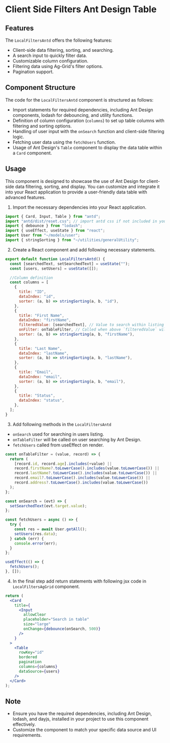 
<Meta title="Features/Client Side Filters/Ant Design/Frontend Docs" />

# Client Side Filters Ant Design Table

## Features

The `LocalFiltersAntd` offers the following features:

- Client-side data filtering, sorting, and searching.
- A search input to quickly filter data.
- Customizable column configuration.
- Filtering data using Ag-Grid's filter options.
- Pagination support.

## Component Structure

The code for the `LocalFiltersAntd` component is structured as follows:

- Import statements for required dependencies, including Ant Design components, lodash for debouncing, and utility functions.
- Definition of column configuration (`columns`) to set up table columns with filtering and sorting options.
- Handling of user input with the `onSearch` function and client-side filtering logic.
- Fetching user data using the `fetchUsers` function.
- Usage of Ant Design's `Table` component to display the data table within a `Card` component.

## Usage

This component is designed to showcase the use of Ant Design for client-side data filtering, sorting, and display.
You can customize and integrate it into your React application to provide a user-friendly data table with advanced features.

1. Import the necessary dependencies into your React application.

```jsx
import { Card, Input, Table } from "antd";
import "antd/dist/reset.css"; // import antd css if not included in your app's top-level
import { debounce } from "lodash";
import { useEffect, useState } from "react";
import User from "~/models/user";
import { stringSorting } from "~/utilities/generalUtility";
```

2. Create a React component and add following necessary statements.

```jsx
export default function LocalFiltersAntd() {
  const [searchedText, setSearchedText] = useState("");
  const [users, setUsers] = useState([]);

  //Column definition
  const columns = [
    {
      title: "ID",
      dataIndex: "id",
      sorter: (a, b) => stringSorting(a, b, "id"),
    },
    {
      title: "First Name",
      dataIndex: "firstName",
      filteredValue: [searchedText], // Value to search within listing
      onFilter: onTableFilter, // Called when above `filteredValue` will change
      sorter: (a, b) => stringSorting(a, b, "firstName"),
    },
    {
      title: "Last Name",
      dataIndex: "lastName",
      sorter: (a, b) => stringSorting(a, b, "lastName"),
    },
    {
      title: "Email",
      dataIndex: "email",
      sorter: (a, b) => stringSorting(a, b, "email"),
    },
    {
      title: "Status",
      dataIndex: "status",
    },
  ];
}
```

3. Add following methods in the `LocalFiltersAntd`

- `onSearch` used for searching in users listing.
- `onTableFilter` will be called on user searching by Ant Design.
- `fetchUsers` called from useEffect on render.

```jsx
const onTableFilter = (value, record) => {
  return (
    [record.id, record.age].includes(+value) ||
    record.firstName?.toLowerCase().includes(value.toLowerCase()) ||
    record.lastName?.toLowerCase().includes(value.toLowerCase()) ||
    record.email?.toLowerCase().includes(value.toLowerCase()) ||
    record.address?.toLowerCase().includes(value.toLowerCase())
  );
};

const onSearch = (evt) => {
  setSearchedText(evt.target.value);
};

const fetchUsers = async () => {
  try {
    const res = await User.getAll();
    setUsers(res.data);
  } catch (err) {
    console.error(err);
  }
};

useEffect(() => {
  fetchUsers();
}, []);
```

4. In the final step add return statements with following jsx code in `LocalFiltersAgGrid` component.

```jsx
return (
  <Card
    title={
      <Input
        allowClear
        placeholder="Search in table"
        size="large"
        onChange={debounce(onSearch, 500)}
      />
    }
  >
    <Table
      rowKey="id"
      bordered
      pagination
      columns={columns}
      dataSource={users}
    />
  </Card>
);
```

## Note

- Ensure you have the required dependencies, including Ant Design, lodash, and dayjs, installed in your project to use this component effectively.
- Customize the component to match your specific data source and UI requirements.
